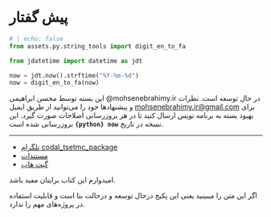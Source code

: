 # پیش گفتار {-}

```python
# | echo: false
from assets.py.string_tools import digit_en_to_fa

from jdatetime import datetime as jdt

now = jdt.now().strftime("%Y-%m-%d")
now = digit_en_to_fa(now)
```

این بسته توسط محسن ابراهیمی
@mohsenebrahimy.ir
در حال توسعه است. نظرات و
پیشنهادها خود را می‌توانید از طریق ایمیل
[mohsenebrahimy.ir\@gmail.com](mailto:mohsenebrahimy.ir@gmail.com){.email}
برای بهبود بسته به برنامه نویس ارسال کنید تا در هر بروزرسانی اصلاحات صورت
گیرد. این نسخه در تاریخ
[**`{python} now`**]{dir="ltr"}
بروزرسانی شده است.

***

- [تلگرام codal_tsetmc_package](https://t.me/codal_tsetmc_package)
- [مستندات](https://mohsenebrahimyir.github.io/codal-tsetmc/)
- [گیت هاب](https://github.com/mohsenebrahimyir/codal-tsetmc/)

امیدوارم این کتاب برایتان مفید باشد.

::: {.callout-warning}
اگر این متن را میبینید یعنی این پکیج درحال توسعه و درحالت بتا است و قابلیت استفاده در پروژه‌های مهم را ندارد.
::::::
